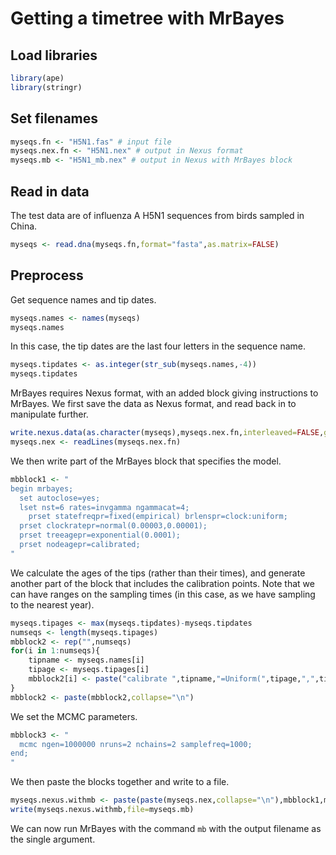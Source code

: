 # Getting a timetree with MrBayes

## Load libraries

```r
library(ape)
library(stringr)
```

## Set filenames

```r
myseqs.fn <- "H5N1.fas" # input file
myseqs.nex.fn <- "H5N1.nex" # output in Nexus format
myseqs.mb <- "H5N1_mb.nex" # output in Nexus with MrBayes block
```

## Read in data

The test data are of influenza A H5N1 sequences from birds sampled in China.

```r
myseqs <- read.dna(myseqs.fn,format="fasta",as.matrix=FALSE)
```

## Preprocess

Get sequence names and tip dates.

```r
myseqs.names <- names(myseqs)
myseqs.names
```

In this case, the tip dates are the last four letters in the sequence name.

```r
myseqs.tipdates <- as.integer(str_sub(myseqs.names,-4))
myseqs.tipdates
```

MrBayes requires Nexus format, with an added block giving instructions to MrBayes. We first save the data as Nexus format, and read back in to manipulate further.

```r
write.nexus.data(as.character(myseqs),myseqs.nex.fn,interleaved=FALSE,gap="-",missing="N")
myseqs.nex <- readLines(myseqs.nex.fn)
```

We then write part of the MrBayes block that specifies the model.

```r
mbblock1 <- "
begin mrbayes;
  set autoclose=yes;
  lset nst=6 rates=invgamma ngammacat=4;
	prset statefreqpr=fixed(empirical) brlenspr=clock:uniform;
  prset clockratepr=normal(0.00003,0.00001);
  prset treeagepr=exponential(0.0001);
  prset nodeagepr=calibrated;
"
```

We calculate the ages of the tips (rather than their times), and generate another part of the block that includes the calibration points. Note that we can have ranges on the sampling times (in this case, as we have sampling to the nearest year).

```r
myseqs.tipages <- max(myseqs.tipdates)-myseqs.tipdates
numseqs <- length(myseqs.tipages)
mbblock2 <- rep("",numseqs)
for(i in 1:numseqs){
    tipname <- myseqs.names[i]
    tipage <- myseqs.tipages[i]
    mbblock2[i] <- paste("calibrate ",tipname,"=Uniform(",tipage,",",tipage+1,");",sep="")
}
mbblock2 <- paste(mbblock2,collapse="\n")
```

We set the MCMC parameters.

```r
mbblock3 <- "
  mcmc ngen=1000000 nruns=2 nchains=2 samplefreq=1000;
end;
"
```

We then paste the blocks together and write to a file.

```r
myseqs.nexus.withmb <- paste(paste(myseqs.nex,collapse="\n"),mbblock1,mbblock2,mbblock3,sep="")
write(myseqs.nexus.withmb,file=myseqs.mb)
```

We can now run MrBayes with the command ```mb``` with the output filename as the single argument.